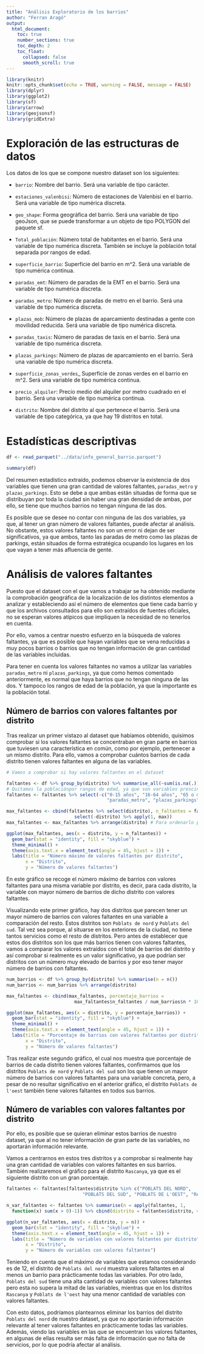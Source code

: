 ```yaml
---
title: "Análisis Exploratorio de los barrios" 
author: "Ferran Aragó"
output: 
  html_document:
    toc: true
    number_sections: true
    toc_depth: 2
    toc_float:
      collapsed: false
      smooth_scroll: true
---
```


```r
library(knitr)
knitr::opts_chunk$set(echo = TRUE, warning = FALSE, message = FALSE)
library(dplyr)
library(ggplot2)
library(sf)
library(arrow)
library(geojsonsf)
library(gridExtra)
```

# Exploración de las estructuras de datos

Los datos de los que se compone nuestro dataset son los siguientes:

- `barrio`: Nombre del barrio. Será una variable de tipo carácter.

- `estaciones_valenbisi`: Número de estaciones de Valenbisi en el barrio. Será una variable de tipo numérica discreta.

- `geo_shape`: Forma geográfica del barrio. Será una variable de tipo geoJson, que se puede transformar a un objeto de tipo POLYGON del paquete sf.

- `Total_población`: Número total de habitantes en el barrio. Será una variable de tipo numérica discreta. También se incluye la población total separada por rangos de edad.

- `superficie_barrio`: Superficie del barrio en m^2. Será una variable de tipo numérica continua.

- `paradas_emt`: Número de paradas de la EMT en el barrio. Será una variable de tipo numérica discreta.

- `paradas_metro`: Número de paradas de metro en el barrio. Será una variable de tipo numérica discreta.

- `plazas_mob`: Número de plazas de aparcamiento destinadas a gente con movilidad reducida. Será una variable de tipo numérica discreta.

- `paradas_taxis`: Número de paradas de taxis en el barrio. Será una variable de tipo numérica discreta.

- `plazas_parkings`: Número de plazas de aparcamiento en el barrio. Será una variable de tipo numérica discreta.

- `superficie_zonas_verdes`_ Superficie de zonas verdes en el barrio en m^2. Será una variable de tipo numérica continua.

- `precio_alquiler`: Precio medio del alquiler por metro cuadrado en el barrio. Será una variable de tipo numérica continua.

- `distrito`: Nombre del distrito al que pertenece el barrio. Será una variable de tipo categórica, ya que hay 19 distritos en total.


# Estadísticas descriptivas

```r
df <- read_parquet("../data/info_general_barrio.parquet")

summary(df)
```

Del resumen estadístico extraído, podemos observar la existencia de dos variables que tienen una gran cantidad de valores faltantes, `paradas_metro` y `plazas_parkings`. Esto se debe a que ambas están situadas de forma que se distribuyan por toda la ciudad sin haber una gran densidad de ambas, por ello, se tiene que muchos barrios no tengan ninguna de las dos.

Es posible que se desee no contar con ninguna de las dos variables, ya que, al tener un gran número de valores faltantes, puede afectar al análisis. No obstante, estos valores faltantes no son un error ni dejan de ser significativos, ya que ambos, tanto las paradas de metro como las plazas de parkings, están situados de forma estratégica ocupando los lugares en los que vayan a tener más afluencia de gente.

# Análisis de valores faltantes

Puesto que el dataset con el que vamos a trabajar se ha obtenido mediante la comprobación geográfica de la localización de los distintos elementos a analizar y estableciendo así el número de elementos que tiene cada barrio y que los archivos consultados para ello son extraídos de fuentes oficiales, no se esperan valores atípicos que impliquen la necesidad de no tenerlos en cuenta.

Por ello, vamos a centrar nuestro esfuerzo en la búsqueda de valores faltantes, ya que es posible que hayan variables que se vena reducidas a muy pocos barrios o barrios que no tengan información de gran cantidad de las variables incluidas.

Para tener en cuenta los valores faltantes no vamos a utilizar las variables `paradas_metro` ni `plazas_parkings`, ya que como hemos comentado anteriormente, es normal que haya barrios que no tengan ninguna de las dos. Y tampoco los rangos de edad de la población, ya que la importante es la población total.

## Número de barrios con valores faltantes por distrito

Tras realizar un primer vistazo al dataset que habíamos obtenido, quisimos comprobar si los valores faltantes se concentraban en gran parte en barrios que tuviesen una característica en común, como por ejemplo, pertenecer a un mismo distrito. Para ello, vamos a comprobar cuántos barrios de cada distrito tienen valores faltantes en alguna de las variables.

```r
# Vamos a comprobar si hay valores faltantes en el dataset

faltantes <- df %>% group_by(distrito) %>% summarise_all(~sum(is.na(.)))
# Quitamos la poblaciónpor rangos de edad, ya que son variables prescindibles
faltantes <- faltantes %>% select(-c("0-15 años", "16-64 años", "65 o más",
                                     "paradas_metro", "plazas_parkings"))

max_faltantes <- cbind(faltantes %>% select(distrito), n_faltantes = faltantes %>% 
                         select(-distrito) %>% apply(1, max))
max_faltantes <- max_faltantes %>% arrange(distrito) # Para ordenarlo por distrito

ggplot(max_faltantes, aes(x = distrito, y = n_faltantes)) +
  geom_bar(stat = "identity", fill = "skyblue") +
  theme_minimal() +
  theme(axis.text.x = element_text(angle = 45, hjust = 1)) +
  labs(title = "Número máximo de valores faltantes por distrito",
       x = "Distrito",
       y = "Número de valores faltantes")
```

En este gráfico se recoge el número máximo de barrios con valores faltantes para una misma variable por distrito, es decir, para cada distrito, la variable con mayor número de barrios de dicho distrito con valores faltantes.

Visualizando este primer gráfico, hay dos distritos que parecen tener un mayor número de barrios con valores faltantes en una variable a comparación del resto. Estos distritos son `Poblats de nord` y `Poblats del sud`. Tal vez sea porque, al situarse en los exteriores de la ciudad, no tiene tantos servicios como el resto de distritos. Pero antes de establecer que estos dos distritos son los que más barrios tienen con valores faltantes, vamos a comparar los valores extraídos con el total de barrios del distrito y así comprobar si realmente es un valor significativo, ya que podrían ser distritos con un número muy elevado de barrios y por eso tener mayor número de barrios con faltantes.

```r
num_barrios <- df %>% group_by(distrito) %>% summarise(n = n())
num_barrios <- num_barrios %>% arrange(distrito)

max_faltantes <- cbind(max_faltantes, porcentaje_barrios =
                         max_faltantes$n_faltantes / num_barrios$n * 100)

ggplot(max_faltantes, aes(x = distrito, y = porcentaje_barrios)) +
  geom_bar(stat = "identity", fill = "skyblue") +
  theme_minimal() +
  theme(axis.text.x = element_text(angle = 45, hjust = 1)) +
  labs(title = "Porcentaje de barrios con valores faltantes por distrito",
       x = "Distrito",
       y = "Número de valores faltantes")
```

Tras realizar este segundo gráfico, el cual nos muestra que porcentaje de barrios de cada distrito tienen valores faltantes, confirmamos que los distritos `Poblats de nord` y `Poblats del sud` son los que tienen un mayor número de barrios con valores faltantes para una variable concreta, pero, a pesar de no resultar significativo en el anterior gráfico, el distrito `Poblats de l'oest` también tiene valores faltantes en todos sus barrios. 


## Número de variables con valores faltantes por distrito

Por ello, es posible que se quieran eliminar estos barrios de nuestro dataset, ya que al no tener información de gran parte de las variables, no aportarán información relevante.

Vamos a centrarnos en estos tres distritos y a comprobar si realmente hay una gran cantidad de variables con valores faltantes en sus barrios. También realizaremos el gráfico para el distrito `Rascanya`, ya que es el siguiente distrito con un gran porcentaje.


```r
faltantes <- faltantes[faltantes$distrito %in% c("POBLATS DEL NORD",
                            "POBLATS DEL SUD", "POBLATS DE L'OEST", "RASCANYA"),]

n_var_faltantes <- faltantes %>% summarise(n = apply(faltantes, 1, 
  function(x) sum(x > 0)-1)) %>% cbind(distrito = faltantes$distrito, var_with_null = .)

ggplot(n_var_faltantes, aes(x = distrito, y = n)) +
  geom_bar(stat = "identity", fill = "skyblue") +
  theme(axis.text.x = element_text(angle = 45, hjust = 1)) +
  labs(title = "Número de variables con valores faltantes por distrito",
       x = "Distrito",
       y = "Número de variables con valores faltantes")
```

Teniendo en cuenta que el máximo de variables que estamos considerando es de 12, el distrito de `Poblats del nord` muestra valores faltantes en al menos un barrio para prácticamente todas las variables. Por otro lado, `Poblats del sud` tiene una alta cantidad de variables con valores faltantes pero esta no supera la mitad de las variables, mientras que en los distritos `Rascanya` y `Poblats de l'oest` hay una menor cantidad de variables con valores faltantes.

Con esto datos, podríamos plantearnos eliminar los barrios del distrito `Poblats del nord` de nuestro dataset, ya que no aportarán información relevante al tener valores faltantes en prácticamente todas las variables. Además, viendo las variables en las que se encuentran los valores faltantes, en algunas de ellas resulta ser más falta de información que no falta de servicios, por lo que podría afectar al análisis.













